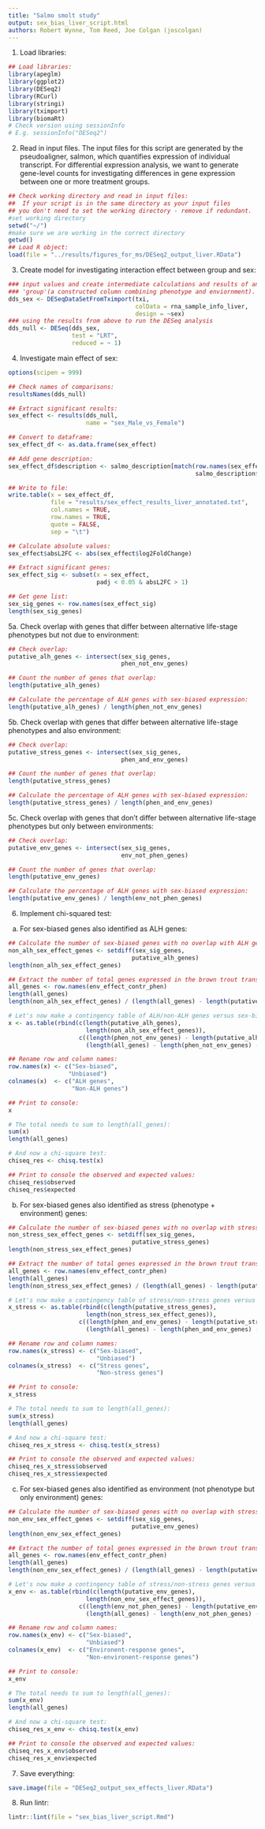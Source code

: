 ```yaml
--- 
title: "Salmo smolt study"
output: sex_bias_liver_script.html
authors: Robert Wynne, Tom Reed, Joe Colgan (joscolgan)
---
```

  
1. Load libraries:
  
```r
## Load libraries:
library(apeglm)
library(ggplot2)
library(DESeq2)
library(RCurl)
library(stringi)
library(tximport)
library(biomaRt)
# Check version using sessionInfo
# E.g. sessionInfo("DESeq2")
```

2. Read in input files. The input files for this script are generated by the pseudoaligner, salmon, which quantifies expression of individual transcript. For differential expression analysis, we want to generate gene-level counts for investigating differences in gene expression between one or more treatment groups.

```r
## Check working directory and read in input files:
##  If your script is in the same directory as your input files
## you don't need to set the working directory - remove if redundant.
#set working directory
setwd("~/")
#make sure we are working in the correct directory
getwd()
## Load R object:
load(file = "../results/figures_for_ms/DESeq2_output_liver.RData")
```

3. Create model for investigating interaction effect between group and sex:
  
```r
### input values and create intermediate calculations and results of an analysis of differential expression looking at sex and
### 'group'(a constructed column combining phenotype and enviornment).
dds_sex <- DESeqDataSetFromTximport(txi,
                                    colData = rna_sample_info_liver,
                                    design = ~sex)
### using the results from above to run the DESeq analysis
dds_null <- DESeq(dds_sex,
                  test = "LRT",
                  reduced = ~ 1)
```

4. Investigate main effect of sex:
  
```r
options(scipen = 999)

## Check names of comparisons:
resultsNames(dds_null)

## Extract significant results:
sex_effect <- results(dds_null,
                      name = "sex_Male_vs_Female")

## Convert to dataframe:
sex_effect_df <- as.data.frame(sex_effect)

## Add gene description:
sex_effect_df$description <- salmo_description[match(row.names(sex_effect_df),
                                                     salmo_description$ensembl_gene_id), ]

## Write to file:
write.table(x = sex_effect_df,
            file = "results/sex_effect_results_liver_annotated.txt",
            col.names = TRUE,
            row.names = TRUE,
            quote = FALSE,
            sep = "\t")

## Calculate absolute values:
sex_effect$absL2FC <- abs(sex_effect$log2FoldChange)

## Extract significant genes:
sex_effect_sig <- subset(x = sex_effect,
                         padj < 0.05 & absL2FC > 1)

## Get gene list:
sex_sig_genes <- row.names(sex_effect_sig)
length(sex_sig_genes)
```

5a. Check overlap with genes that differ between alternative life-stage phenotypes but not due to environment:

```r
## Check overlap:
putative_alh_genes <- intersect(sex_sig_genes,
                                phen_not_env_genes)

## Count the number of genes that overlap:
length(putative_alh_genes)

## Calculate the percentage of ALH genes with sex-biased expression:
length(putative_alh_genes) / length(phen_not_env_genes)
```

5b. Check overlap with genes that differ between alternative life-stage phenotypes and also environment:

```r
## Check overlap:
putative_stress_genes <- intersect(sex_sig_genes,
                                phen_and_env_genes)

## Count the number of genes that overlap:
length(putative_stress_genes)

## Calculate the percentage of ALH genes with sex-biased expression:
length(putative_stress_genes) / length(phen_and_env_genes)
```

5c. Check overlap with genes that don't differ between alternative life-stage phenotypes but only between environments:

```r
## Check overlap:
putative_env_genes <- intersect(sex_sig_genes,
                                env_not_phen_genes)

## Count the number of genes that overlap:
length(putative_env_genes)

## Calculate the percentage of ALH genes with sex-biased expression:
length(putative_env_genes) / length(env_not_phen_genes)
```

6. Implement chi-squared test:
a) For sex-biased genes also identified as ALH genes:

```r
## Calculate the number of sex-biased genes with no overlap with ALH genes:
non_alh_sex_effect_genes <- setdiff(sex_sig_genes,
                                   putative_alh_genes)
length(non_alh_sex_effect_genes)

## Extract the number of total genes expressed in the brown trout transcriptome:
all_genes <- row.names(env_effect_contr_phen)
length(all_genes)
length(non_alh_sex_effect_genes) / (length(all_genes) - length(putative_alh_genes))

# Let's now make a contingency table of ALH/non-ALH genes versus sex-biased/unbiased genes:
x <- as.table(rbind(c(length(putative_alh_genes),
                      length(non_alh_sex_effect_genes)),
                    c((length(phen_not_env_genes) - length(putative_alh_genes)),
                      (length(all_genes) - length(phen_not_env_genes) - length(non_alh_sex_effect_genes)))))

## Rename row and column names:
row.names(x) <- c("Sex-biased",
                 "Unbiased")
colnames(x)  <- c("ALH genes",
                  "Non-ALH genes")

## Print to console:
x

# The total needs to sum to length(all_genes):
sum(x)
length(all_genes)

# And now a chi-square test:
chiseq_res <- chisq.test(x)

## Print to console the observed and expected values:
chiseq_res$observed
chiseq_res$expected
```

b) For sex-biased genes also identified as stress (phenotype + environment) genes:

```r
## Calculate the number of sex-biased genes with no overlap with stress genes:
non_stress_sex_effect_genes <- setdiff(sex_sig_genes,
                                   putative_stress_genes)
length(non_stress_sex_effect_genes)

## Extract the number of total genes expressed in the brown trout transcriptome:
all_genes <- row.names(env_effect_contr_phen)
length(all_genes)
length(non_stress_sex_effect_genes) / (length(all_genes) - length(putative_stress_genes))

# Let's now make a contingency table of stress/non-stress genes versus sex-biased/unbiased genes:
x_stress <- as.table(rbind(c(length(putative_stress_genes),
                      length(non_stress_sex_effect_genes)),
                    c((length(phen_and_env_genes) - length(putative_stress_genes)),
                      (length(all_genes) - length(phen_and_env_genes) - length(non_stress_sex_effect_genes)))))

## Rename row and column names:
row.names(x_stress) <- c("Sex-biased",
                         "Unbiased")
colnames(x_stress)  <- c("Stress genes",
                         "Non-stress genes")

## Print to console:
x_stress

# The total needs to sum to length(all_genes):
sum(x_stress)
length(all_genes)

# And now a chi-square test:
chiseq_res_x_stress <- chisq.test(x_stress)

## Print to console the observed and expected values:
chiseq_res_x_stress$observed
chiseq_res_x_stress$expected
```

c) For sex-biased genes also identified as environment (not phenotype but only environment) genes:

```r
## Calculate the number of sex-biased genes with no overlap with stress genes:
non_env_sex_effect_genes <- setdiff(sex_sig_genes,
                                   putative_env_genes)
length(non_env_sex_effect_genes)

## Extract the number of total genes expressed in the brown trout transcriptome:
all_genes <- row.names(env_effect_contr_phen)
length(all_genes)
length(non_env_sex_effect_genes) / (length(all_genes) - length(putative_env_genes))

# Let's now make a contingency table of stress/non-stress genes versus sex-biased/unbiased genes:
x_env <- as.table(rbind(c(length(putative_env_genes),
                      length(non_env_sex_effect_genes)),
                    c((length(env_not_phen_genes) - length(putative_env_genes)),
                      (length(all_genes) - length(env_not_phen_genes) - length(non_env_sex_effect_genes)))))

## Rename row and column names:
row.names(x_env) <- c("Sex-biased",
                      "Unbiased")
colnames(x_env)  <- c("Environent-response genes",
                      "Non-environent-response genes")

## Print to console:
x_env

# The total needs to sum to length(all_genes):
sum(x_env)
length(all_genes)

# And now a chi-square test:
chiseq_res_x_env <- chisq.test(x_env)

## Print to console the observed and expected values:
chiseq_res_x_env$observed
chiseq_res_x_env$expected
```

7. Save everything:

```r
save.image(file = "DESeq2_output_sex_effects_liver.RData")
```

8. Run lintr:

```r
lintr::lint(file = "sex_bias_liver_script.Rmd")
```
